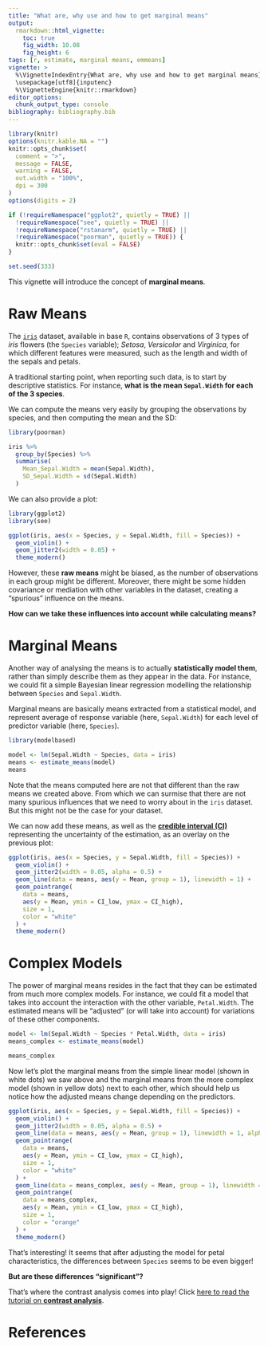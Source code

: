 ```yaml
---
title: "What are, why use and how to get marginal means"
output:
  rmarkdown::html_vignette:
    toc: true
    fig_width: 10.08
    fig_height: 6
tags: [r, estimate, marginal means, emmeans]
vignette: >
  %\VignetteIndexEntry{What are, why use and how to get marginal means}
  \usepackage[utf8]{inputenc}
  %\VignetteEngine{knitr::rmarkdown}
editor_options:
  chunk_output_type: console
bibliography: bibliography.bib
---
```


```r
library(knitr)
options(knitr.kable.NA = "")
knitr::opts_chunk$set(
  comment = ">",
  message = FALSE,
  warning = FALSE,
  out.width = "100%",
  dpi = 300
)
options(digits = 2)

if (!requireNamespace("ggplot2", quietly = TRUE) ||
  !requireNamespace("see", quietly = TRUE) ||
  !requireNamespace("rstanarm", quietly = TRUE) ||
  !requireNamespace("poorman", quietly = TRUE)) {
  knitr::opts_chunk$set(eval = FALSE)
}

set.seed(333)
```

This vignette will introduce the concept of **marginal means**.

# Raw Means

The [`iris`](https://en.wikipedia.org/wiki/Iris_flower_data_set) dataset,
available in base `R`, contains observations of 3 types of *iris* flowers (the
`Species` variable); *Setosa*, *Versicolor* and *Virginica*, for which different
features were measured, such as the length and width of the sepals and petals.

A traditional starting point, when reporting such data, is to start by
descriptive statistics. For instance, **what is the mean `Sepal.Width` for each
of the 3 species**.

We can compute the means very easily by grouping the observations by species,
and then computing the mean and the SD:

```r
library(poorman)

iris %>%
  group_by(Species) %>%
  summarise(
    Mean_Sepal.Width = mean(Sepal.Width),
    SD_Sepal.Width = sd(Sepal.Width)
  )
```

We can also provide a plot:

```r
library(ggplot2)
library(see)

ggplot(iris, aes(x = Species, y = Sepal.Width, fill = Species)) +
  geom_violin() +
  geom_jitter2(width = 0.05) +
  theme_modern()
```

However, these **raw means** might be biased, as the number of observations in
each group might be different. Moreover, there might be some hidden covariance or
mediation with other variables in the dataset, creating a "spurious" influence
on the means.

**How can we take these influences into account while calculating means?**

# Marginal Means

Another way of analysing the means is to actually **statistically model them**,
rather than simply describe them as they appear in the data. For instance, we
could fit a simple Bayesian linear regression modelling the relationship between
`Species` and `Sepal.Width`.

Marginal means are basically means extracted from a statistical model, and
represent average of response variable (here, `Sepal.Width`) for each level of
predictor variable (here, `Species`).


```r
library(modelbased)

model <- lm(Sepal.Width ~ Species, data = iris)
means <- estimate_means(model)
means
```

Note that the means computed here are not that different than the raw means we
created above. From which we can surmise that there are not many spurious
influences that we need to worry about in the `iris` dataset. But this might not
be the case for your dataset.

We can now add these means, as well as the [**credible interval (CI)**](https://easystats.github.io/bayestestR/articles/credible_interval.html)
representing the uncertainty of the estimation, as an overlay on the previous
plot:

```r
ggplot(iris, aes(x = Species, y = Sepal.Width, fill = Species)) +
  geom_violin() +
  geom_jitter2(width = 0.05, alpha = 0.5) +
  geom_line(data = means, aes(y = Mean, group = 1), linewidth = 1) +
  geom_pointrange(
    data = means,
    aes(y = Mean, ymin = CI_low, ymax = CI_high),
    size = 1,
    color = "white"
  ) +
  theme_modern()
```

# Complex Models

The power of marginal means resides in the fact that they can be estimated from
much more complex models. For instance, we could fit a model that takes into
account the interaction with the other variable, `Petal.Width`. The estimated means will be "adjusted" (or will take into
account) for variations of these other components.

```r
model <- lm(Sepal.Width ~ Species * Petal.Width, data = iris)
means_complex <- estimate_means(model)

means_complex
```

Now let's plot the marginal means from the simple linear model (shown in white
dots) we saw above and the marginal means from the more complex model (shown in
yellow dots) next to each other, which should help us notice how the adjusted
means change depending on the predictors.

<!-- The following figure is really difficult to make sense of -->
<!-- We need to think of a simpler way to visualize these -->

```r
ggplot(iris, aes(x = Species, y = Sepal.Width, fill = Species)) +
  geom_violin() +
  geom_jitter2(width = 0.05, alpha = 0.5) +
  geom_line(data = means, aes(y = Mean, group = 1), linewidth = 1, alpha = 0.25) +
  geom_pointrange(
    data = means,
    aes(y = Mean, ymin = CI_low, ymax = CI_high),
    size = 1,
    color = "white"
  ) +
  geom_line(data = means_complex, aes(y = Mean, group = 1), linewidth = 1) +
  geom_pointrange(
    data = means_complex,
    aes(y = Mean, ymin = CI_low, ymax = CI_high),
    size = 1,
    color = "orange"
  ) +
  theme_modern()
```

That's interesting! It seems that after adjusting the model for petal
characteristics, the differences between `Species` seems to be even bigger!

**But are these differences "significant"?**

That's where the contrast analysis comes into play! Click [here to read the tutorial on **contrast
analysis**](https://easystats.github.io/modelbased/articles/estimate_contrasts.html).

# References
